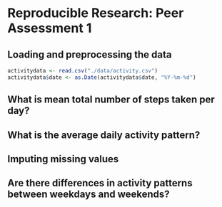 # Reproducible Research: Peer Assessment 1


## Loading and preprocessing the data
```r
activitydata <- read.csv("./data/activity.csv")
activitydata$date <- as.Date(activitydata$date, "%Y-%m-%d")
```


## What is mean total number of steps taken per day?



## What is the average daily activity pattern?



## Imputing missing values



## Are there differences in activity patterns between weekdays and weekends?
